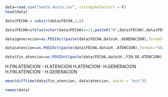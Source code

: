 
```r
data=read.csv("Santa Anita.csv", stringsAsFactors = F)
head(data)
```

```r
data$FECHA = substr(data$FECHA,1,8)
```

```r
data$FECHA=ifelse(nchar(data$FECHA)==13,paste0("0",data$FECHA),data$FECHA) 
```

```r
data$generacion=as.POSIXct(paste(data$FECHA,data$H..GENERACION),format="%d/%m/%y %H:%M:%S")
```

```r
data$atencion=as.POSIXct(paste(data$FECHA,data$H..ATENCION),format="%d/%m/%y %H:%M:%S")
```

```r
data$fin_atencion=as.POSIXct(paste(data$FECHA,data$H..FIN.DE.ATENCION),format="%d/%m/%y %H:%M:%S")
```

H.FIN.ATENCION - H.ATENCION
H.ATENCION-  H.GENERACION 
H.FIN.ATENCION - H.GERERACION 

```r
mean(difftime(data$fin_atencion, data$atencion, units = "min"))
```

```r
names(data)
```


